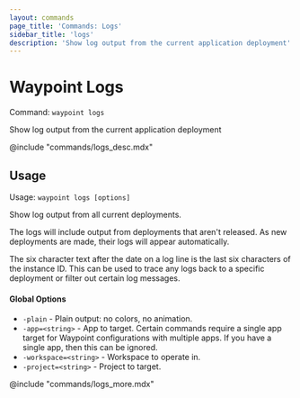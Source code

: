 ```yaml
---
layout: commands
page_title: 'Commands: Logs'
sidebar_title: 'logs'
description: 'Show log output from the current application deployment'
---
```


# Waypoint Logs

Command: `waypoint logs`

Show log output from the current application deployment

@include "commands/logs_desc.mdx"

## Usage

Usage: `waypoint logs [options]`

Show log output from all current deployments.

The logs will include output from deployments that aren't released.
As new deployments are made, their logs will appear automatically.

The six character text after the date on a log line is the last six
characters of the instance ID. This can be used to trace any logs back
to a specific deployment or filter out certain log messages.

#### Global Options

- `-plain` - Plain output: no colors, no animation.
- `-app=<string>` - App to target. Certain commands require a single app target for Waypoint configurations with multiple apps. If you have a single app, then this can be ignored.
- `-workspace=<string>` - Workspace to operate in.
- `-project=<string>` - Project to target.

@include "commands/logs_more.mdx"
